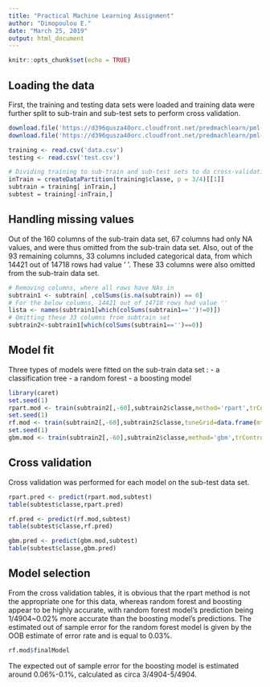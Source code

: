 ```yaml
---
title: "Practical Machine Learning Assignment"
author: "Dimopoulou E."
date: "March 25, 2019"
output: html_document
---
```


```r
knitr::opts_chunk$set(echo = TRUE)
```


## Loading the data

First, the training and testing data sets were loaded and training data were further split to sub-train and sub-test sets to perform cross validation.

```r
download.file('https://d396qusza40orc.cloudfront.net/predmachlearn/pml-training.csv','data.csv')
download.file('https://d396qusza40orc.cloudfront.net/predmachlearn/pml-testing.csv','test.csv')

training <- read.csv('data.csv')
testing <- read.csv('test.csv')

# Dividing training to sub-train and sub-test sets to do cross-validation
inTrain = createDataPartition(training$classe, p = 3/4)[[1]]
subtrain = training[ inTrain,]
subtest = training[-inTrain,]
```

## Handling missing values

Out of the 160 columns of the sub-train data set, 67 columns had only NA values, and were thus omitted from the sub-train data set. Also, out of the 93 remaining columns, 33 columns included categorical data, from which 14421 out of 14718 rows had value ' '. These 33 columns were also omitted from the sub-train data set.

```r
# Removing columns, where all rows have NAs in
subtrain1 <- subtrain[ ,colSums(is.na(subtrain)) == 0]
# For the below columns, 14421 out of 14718 rows had value ''
lista <- names(subtrain1[which(colSums(subtrain1=='')!=0)])
# Omitting these 33 columns from subtrain set
subtrain2<-subtrain1[which(colSums(subtrain1=='')==0)]
```

## Model fit

Three types of models were fitted on the sub-train data set : 
- a classification tree
- a random forest
- a boosting model

```r
library(caret)
set.seed(1)
rpart.mod <- train(subtrain2[,-60],subtrain2$classe,method='rpart',trControl=trainControl(method="none"))
set.seed(1)
rf.mod <- train(subtrain2[,-60],subtrain2$classe,tuneGrid=data.frame(mtry=3),trControl=trainControl(method="none"))
set.seed(1)
gbm.mod <- train(subtrain2[,-60],subtrain2$classe,method='gbm',trControl=trainControl(method="none"),verbose=F)
```

## Cross validation

Cross validation was performed for each model on the sub-test data set.

```r
rpart.pred <- predict(rpart.mod,subtest)
table(subtest$classe,rpart.pred)

rf.pred <- predict(rf.mod,subtest)
table(subtest$classe,rf.pred)

gbm.pred <- predict(gbm.mod,subtest)
table(subtest$classe,gbm.pred)
```


## Model selection

From the cross validation tables, it is obvious that the rpart method is not the appropriate one for this data, whereas random forest and boosting appear to be highly accurate, with random forest model's prediction being 1/4904~0.02% more accurate than the boosting model's predictions. The estimated out of sample error for the random forest model is given by the OOB estimate of error rate and is equal to 0.03%. 

```r
rf.mod$finalModel
```

The expected out of sample error for the boosting model is estimated around 0.06%-0.1%, calculated as circa 3/4904-5/4904.